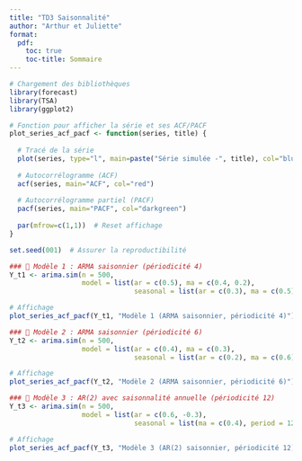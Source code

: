 ```yaml
---
title: "TD3 Saisonnalité"
author: "Arthur et Juliette"
format:
  pdf:
    toc: true
    toc-title: Sommaire
---
```


```r
# Chargement des bibliothèques
library(forecast)
library(TSA)
library(ggplot2)
```


```r
# Fonction pour afficher la série et ses ACF/PACF
plot_series_acf_pacf <- function(series, title) {
  
  # Tracé de la série
  plot(series, type="l", main=paste("Série simulée -", title), col="blue", ylab="Valeurs", xlab="Temps")
  
  # Autocorrélogramme (ACF)
  acf(series, main="ACF", col="red")
  
  # Autocorrélogramme partiel (PACF)
  pacf(series, main="PACF", col="darkgreen")
  
  par(mfrow=c(1,1))  # Reset affichage
}

set.seed(001)  # Assurer la reproductibilité
```


```r
### 🔹 Modèle 1 : ARMA saisonnier (périodicité 4)
Y_t1 <- arima.sim(n = 500, 
                  model = list(ar = c(0.5), ma = c(0.4, 0.2), 
                               seasonal = list(ar = c(0.3), ma = c(0.5), period = 4)))

# Affichage
plot_series_acf_pacf(Y_t1, "Modèle 1 (ARMA saisonnier, périodicité 4)")
```


```r
### 🔹 Modèle 2 : ARMA saisonnier (périodicité 6)
Y_t2 <- arima.sim(n = 500, 
                  model = list(ar = c(0.4), ma = c(0.3), 
                               seasonal = list(ar = c(0.2), ma = c(0.6), period = 6)))

# Affichage
plot_series_acf_pacf(Y_t2, "Modèle 2 (ARMA saisonnier, périodicité 6)")
```


```r
### 🔹 Modèle 3 : AR(2) avec saisonnalité annuelle (périodicité 12)
Y_t3 <- arima.sim(n = 500, 
                  model = list(ar = c(0.6, -0.3), 
                               seasonal = list(ma = c(0.4), period = 12)))

# Affichage
plot_series_acf_pacf(Y_t3, "Modèle 3 (AR(2) saisonnier, périodicité 12)")

```

